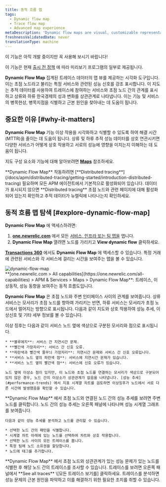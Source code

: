 ```yaml
---
title: 동적 흐름 맵
tags:
  - Dynamic flow map
  - Trace flow map
  - Advanced map experience
metaDescription: 'Dynamic flow maps are visual, customizable representations of your aggregated trace data.'
freshnessValidatedDate: never
translationType: machine
---
```


<Callout title="시사">
  이 기능은 아직 개발 중이지만 꼭 사용해 보시기 바랍니다!

  이 기능은 현재 [출시 전 정책](/docs/licenses/license-information/referenced-policies/new-relic-pre-release-policy) 에 따라 미리보기 프로그램의 일부로 제공됩니다.
</Callout>

<DNT>**Dynamic Flow Map**</DNT> 집계된 트레이스 데이터의 맵 뷰를 제공하는 시각화 도구입니다. 이는 초점 노드라고 불리는 특정 서비스와 관련된 성능 신호를 강조 표시합니다. 이 지도는 추적 데이터를 사용하여 트레이스에 참여하는 서비스와 초점 노드 간의 관계를 표시하고 상류와 하류 한국경제의 성과 변화를 상관관계로 나타냅니다. 이는 기능 및 서비스의 병목현상, 병목지점을 식별하고 근본 원인을 찾아내는 데 도움이 됩니다.

## 중요한 이유 [#why-it-matters]

<DNT>**Dynamic Flow Map**</DNT> 기능 이상 작용을 시각화하고 식별할 수 있도록 하여 해결 시간(MTTR)을 줄이는 데 도움이 됩니다. 상류 및 하류 추적 성능 데이터를 상호 연관시키면 다양한 서비스가 어떻게 상호 작용하고 서로의 성능에 영향을 미치는지 이해하는 데 도움이 됩니다.

지도 구성 요소와 기능에 대해 알아보려면 [<DNT>**Maps**</DNT>](/docs/service-architecture-intelligence/maps/advanced-maps) 참조하세요.

<Callout variant="important">
  <DNT>**Dynamic Flow Map**</DNT> 작동하려면 [<DNT>**Distributed tracing**</DNT>](/docs/apm/distributed-tracing/getting-started/introduction-distributed-tracing) 필요하며 모든 APM 에이전트에서 기본적으로 활성화되어 있습니다. 데이터가 표시되지 않으면 <DNT>**Distributed tracing**</DNT> 초점 노드와 관련 페이지에 대해 활성화되어 있는지 확인하고 추적 데이터가 뉴렐릭에 나타나는지 확인하세요.
</Callout>

## 동적 흐름 맵 탐색 [#explore-dynamic-flow-map]

<DNT>**Dynamic Flow Map**</DNT> 에 액세스하려면:

1. <DNT>**[one.newrelic.com](https://one.newrelic.com)**</DNT> 에서 모든 [서비스, 인프라 또는 팀 맵을](/docs/service-architecture-intelligence/maps/advanced-maps) 엽니다.
2. <DNT>**Dynamic Flow Map**</DNT> 열려면 노드를 가리키고 <DNT>**View dynamic flow**</DNT> 클릭하세요.

[<DNT>**Transactions 360**</DNT>](/docs/apm/transactions/workload-performance-monitoring/transaction-workloads/) 에서도 <DNT>**Dynamic Flow Map**</DNT> 에 액세스할 수 있습니다. 특정 거래에 관련된 서비스와 각 서비스에 걸리는 시간을 보여주는 맵을 볼 수 있습니다.

<img title="dynamic-flow-map" alt="dynamic-flow-map" src="/images/dynamic-flow-map.webp" />

<figcaption>
  <DNT>**[one.newrelic.com &gt; All capabilities](https://one.newrelic.com/all-capabilities) &gt; APM &amp; Services &gt; Maps &gt; Dynamic Flow Map**</DNT>: 트레이스, 이상동작, 성능 동향을 보여주는 동적 흐름도입니다.
</figcaption>

<DNT>**Dynamic Flow Map**</DNT> 은 초점 노드와 주변 인터페이스 사이의 관계를 보여줍니다. 상류 서비스는 모서리가 초점 노드를 향하여 가리키는 반면, 하류 서비스는 모서리가 초점 노드에서 멀어지는 방향으로 표시됩니다. 다음과 같이 지도와 상호 작용하여 성능 추세, 이상신호 및 기타 세부 정보를 볼 수 있습니다.

<CollapserGroup>
  <Collapser id="anomalies" title="이상신호 분석">
    이상 징후는 다음과 같이 서비스 노드 옆에 색상으로 구분된 모서리와 점으로 표시됩니다.

    * **블루에지**: 서비스 간 지연시간 문제.
    * **빨간색 가장자리**: 서비스 간 신호 오류.
    * **파란색과 빨간색 줄무늬 가장자리**: 지연시간 문제와 서비스 간 신호 오류입니다.
    * **서비스 노드 옆의 파란색 점**: 서비스에 지연시간 문제가 있습니다.
    * **서비스 노드 옆의 빨간색 점**: 서비스에 신호 오류가 있습니다.

    노드 옆에 이상소 점이 있지만, 이 노드와 초점 노드를 연결하는 모서리가 색상으로 구분되어 있지 않은 경우, 노드 간의 이상소가 상관관계가 없음을 나타냅니다. [성능 추세](#performance-trends) 에서 지표 시계열 차트를 검토하면 이상징후가 노드에서 서로 다른 시간에 발생했음을 확인할 수 있습니다.
  </Collapser>

  <Collapser id="performance-trends" title="성과 추세 보기">
    <DNT>**Dynamic Flow Map**</DNT> 에서 초점 노드와 연결된 노드 간의 성능 추세를 보려면 주변 노드를 클릭합니다. 노드 간의 성능 추세는 오른쪽 패널에 나타나며 성능 시계열 그래프를 보여줍니다.

    다음과 같이 성능 추세를 분석하고 노드를 관리할 수 있습니다.

    * 선택한 노드 간의 패턴을 식별합니다.
    * 시계열 차트 아래에 있는 노드를 선택하여 차트와 상호 작용합니다.
    * 선택한 노드 사이의 모든 트레이스를 봅니다.
    * 특정 팀에 노드 소유권을 할당합니다.
    * 노드에 태그를 추가합니다.
  </Collapser>

  <Collapser id="investigate-issues" title="문제를 조사하다">
    <DNT>**Dynamic Flow Map**</DNT> 에서 초점 노드와 상관관계가 있는 성능 문제가 있는 노드를 식별한 후 해당 노드 간의 트레이스를 조사할 수 있습니다. 트레이스를 보려면 오른쪽 패널에서 **See all traces** \[모든 트레이스 보기를] 클릭하세요. 트레이스를 분석하면 성능 문제의 근본 원인을 파악하고 이를 해결하기 위한 필요한 조치를 취할 수 있습니다.
  </Collapser>
</CollapserGroup>